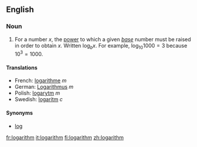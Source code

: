 {{wikipedia}}
==English==
===Noun===
# {{mathematics}} For a number <math>x</math>, the [[power]] to which a given ''[[base]]'' number must be raised in order to obtain <math>x</math>.  Written <math>\log_b x</math>.  For example, <math>\log_{10} 1000 = 3</math> because <math>10^3 = 1000</math>.

====Translations====

*French: [[logarithme]] ''m''
*German: [[Logarithmus]] ''m''
*Polish: [[logarytm]] ''m''
*Swedish: [[logaritm]] ''c''

====Synonyms====
*[[log]]

[[fr:logarithm]]
[[it:logarithm]]
[[fi:logarithm]]
[[zh:logarithm]]
